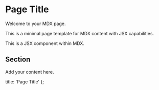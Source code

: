 # Page Title

Welcome to your MDX page.

This is a minimal page template for MDX content with JSX capabilities.

<div className="highlight">
  This is a JSX component within MDX.
</div>

## Section

Add your content here.

  title: 'Page Title'
};

